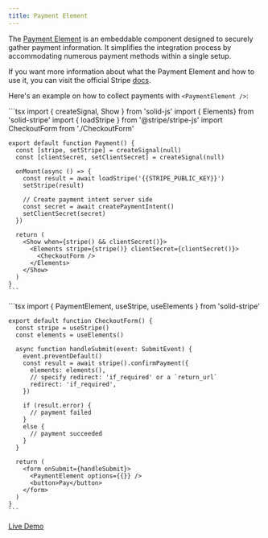 ```yaml
---
title: Payment Element
---
```



The [Payment Element](https://stripe.com/docs/payments/payment-element) is an embeddable component designed to securely gather payment information. It simplifies the integration process by accommodating numerous payment methods within a single setup.

If you want more information about what the Payment Element and how to use it, you can visit the official Stripe [docs](https://stripe.com/docs/payments/payment-element).

Here's an example on how to collect payments with `<PaymentElement />`:

<Tabs>
  <TabItem label="Payment.tsx">
    ```tsx
    import { createSignal, Show } from 'solid-js'
    import { Elements} from 'solid-stripe'
    import { loadStripe } from '@stripe/stripe-js'
    import CheckoutForm from './CheckoutForm'

    export default function Payment() {
      const [stripe, setStripe] = createSignal(null)
      const [clientSecret, setClientSecret] = createSignal(null)

      onMount(async () => {
        const result = await loadStripe('{{STRIPE_PUBLIC_KEY}}')
        setStripe(result)

        // Create payment intent server side
        const secret = await createPaymentIntent()
        setClientSecret(secret)
      })

      return (
        <Show when={stripe() && clientSecret()}>
          <Elements stripe={stripe()} clientSecret={clientSecret()}>
            <CheckoutForm />
          </Elements>
        </Show>
      )
    }
    ```
  </TabItem>
  <TabItem label="CheckoutForm.tsx">
    ```tsx
    import { PaymentElement, useStripe, useElements } from 'solid-stripe'

    export default function CheckoutForm() {
      const stripe = useStripe()
      const elements = useElements()

      async function handleSubmit(event: SubmitEvent) {
        event.preventDefault()
        const result = await stripe().confirmPayment({
          elements: elements(),
          // specify redirect: 'if_required' or a `return_url`
          redirect: 'if_required',
        })

        if (result.error) {
          // payment failed
        }
        else {
          // payment succeeded
        }
      }

      return (
        <form onSubmit={handleSubmit}>
          <PaymentElement options={{}} />
          <button>Pay</button>
        </form>
      )
    }
    ```
  </TabItem>
</Tabs>

[Live Demo](https://solid-stripe-demo.vercel.app/payment-element)
